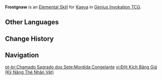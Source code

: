 {{About|the Character Card Skill for [[Genius Invokation TCG]]|the Playable Character Talent|Frostgnaw}}
{{Genius Invokation TCG Skill Infobox
|title      = Frostgnaw
|image      = Frostgnaw Character Card Skill.png
|type       = Elemental Skill
|character  = Kaeya
|element    = Cryo
|matching   = 3
|effect     = Deals 3 {{Color|Cryo DMG}}.
|order      = 
}}
'''Frostgnaw''' is an [[Character Card Elemental Skill|Elemental Skill]] for [[Kaeya (Character Card)|Kaeya]] in [[Genius Invokation TCG]].

==Other Languages==
{{Other Languages|Transclude=Frostgnaw}}

==Change History==
{{Change History|3.3}}

==Navigation==
{{Genius Invokation TCG Skill Navbox|Kaeya}}

[[pt-br:Chamado Sagrado dos Sete:Mordida Congelante]]
[[vi:Đột Kích Băng Giá (Kỹ Năng Thẻ Nhân Vật)]]